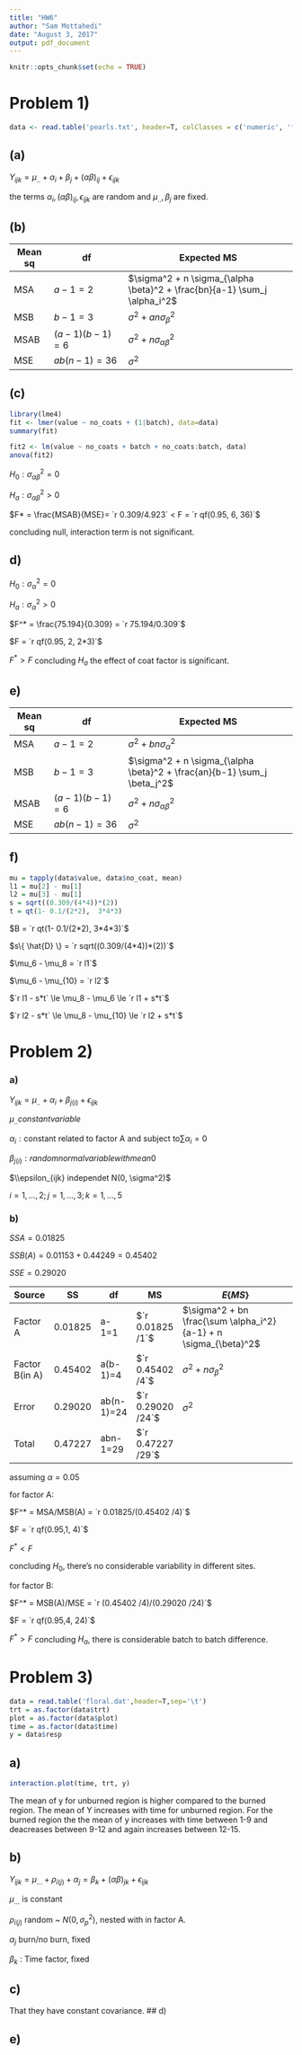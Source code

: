 ```yaml
---
title: "HW6"
author: "Sam Mottahedi"
date: "August 3, 2017"
output: pdf_document
---
```


```r
knitr::opts_chunk$set(echo = TRUE)
```

# Problem 1)
```r
data <- read.table('pearls.txt', header=T, colClasses = c('numeric', 'factor','factor','factor'))
```


## (a) 

$Y_{ijk} = \mu_{..} + \alpha_i + \beta_j + (\alpha \beta)_{ij} + \epsilon_{ijk}$

the terms $\alpha_i, (\alpha \beta)_{ij}, \epsilon_{ijk}$ are random and $\mu_{..}, \beta_j$ are fixed.


## (b)

|Mean sq| df | Expected MS| 
|-------|-------------|-----------------------------|
|MSA| $a-1=2$| $\sigma^2 + n \sigma_{\alpha \beta}^2 + \frac{bn}{a-1} \sum_j \alpha_i^2$|
|MSB| $b-1=3$|$\sigma^2 + an \sigma_{\beta}^2$|
|MSAB| $(a-1)(b-1)=6$| $\sigma^2 + n \sigma_{\alpha \beta}^2$|
|MSE| $ab(n-1)=36$| $\sigma^2$| 


## (c)


```r
library(lme4)
fit <- lmer(value ~ no_coats + (1|batch), data=data)
summary(fit)
```
```r
fit2 <- lm(value ~ no_coats + batch + no_coats:batch, data)
anova(fit2)
```

$H_0: \sigma^2_{\alpha \beta} = 0$

$H_a: \sigma^2_{\alpha \beta} > 0$


$F* = \frac{MSAB}{MSE}= `r 0.309/4.923` < F = `r qf(0.95, 6, 36)`$

concluding null, interaction term is not significant.


## d)

$H_0: \sigma^2_{\alpha} = 0$

$H_a: \sigma^2_{\alpha} > 0$

$F^* = \frac{75.194}{0.309} = `r 75.194/0.309`$

$F = `r qf(0.95, 2, 2*3)`$

$F^* > F$ concluding $H_a$ the effect of coat factor is significant.


## e)

|Mean sq| df | Expected MS| 
|-------|-------------|-----------------------------|
|MSA| $a-1=2$|$\sigma^2 +  bn \sigma_{\alpha}^2$|
|MSB| $b-1=3$|$\sigma^2 + n \sigma_{\alpha \beta}^2 + \frac{an}{b-1} \sum_j \beta_j^2$|
|MSAB| $(a-1)(b-1)=6$| $\sigma^2 + n \sigma_{\alpha \beta}^2$|
|MSE| $ab(n-1)=36$| $\sigma^2$| 



## f)

```r
mu = tapply(data$value, data$no_coat, mean)
l1 = mu[2] - mu[1]
l2 = mu[3] - mu[1]
s = sqrt((0.309/(4*4))*(2))
t = qt(1- 0.1/(2*2),  3*4*3)
```


$B = `r qt(1- 0.1/(2*2),  3*4*3)`$

$s\{ \hat{D} \} = `r sqrt((0.309/(4*4))*(2))`$

$\mu_6 - \mu_8 = `r l1`$

$\mu_6 - \mu_{10} = `r l2`$

$`r l1 - s*t` \le \mu_8 - \mu_6 \le `r l1 + s*t`$

$`r l2 - s*t` \le \mu_8 - \mu_{10} \le `r l2 + s*t`$


# Problem 2)


### a) 

$Y_{ijk} = \mu_{..}   + \alpha_i + \beta_{j(i)} + \epsilon_{ijk}$

$\mu_{..} constant variable$

$\alpha_{i}: \textrm{constant related to factor A and subject to} \sum \alpha_i=0$

$\beta_{j(i)}: random normal variable with mean 0$

$\\epsilon_{ijk} independet N(0, \sigma^2)$

$i=1, \dots, 2; j=1, \dots, 3; k=1, \dots, 5$


### b)

$SSA = 0.01825$

$SSB(A) = 0.01153 + 0.44249 =  0.45402$

$SSE = 0.29020$

|         Source| SS    | df       | MS             | $E\{ MS \}$                                                   |
|---------------|-------|----------|----------------|---------------------------------------------------------------|
|Factor A       |0.01825|a-1=1     |$`r 0.01825 /1`$  |$\sigma^2 + bn \frac{\sum \alpha_i^2}{a-1} + n \sigma_{\beta}^2$|
|Factor B(in A) |0.45402|a(b-1)=4  |$`r 0.45402 /4`$  |$\sigma^2 + n \sigma_{\beta}^2$                                |
|Error          |0.29020|ab(n-1)=24|$`r 0.29020 /24`$ |$\sigma^2$                                                     |
|Total          |0.47227|abn-1=29  |$`r 0.47227 /29`$ | |


assuming $\alpha = 0.05$

for factor A: 

$F^* = MSA/MSB(A) = `r 0.01825/(0.45402 /4)`$

$F = `r qf(0.95,1, 4)`$

$F^* < F$ 

concluding $H_0$, there's no considerable variability in different sites.

for factor B: 

$F^* = MSB(A)/MSE = `r (0.45402 /4)/(0.29020 /24)`$

$F = `r qf(0.95,4, 24)`$

$F^* > F$  concluding $H_a$, there is considerable batch to batch difference.


# Problem 3)

```r
data = read.table('floral.dat',header=T,sep='\t') 
trt = as.factor(data$trt)
plot = as.factor(data$plot)
time = as.factor(data$time) 
y = data$resp 
```


## a)

```r
interaction.plot(time, trt, y)
```

The mean of y for unburned region is higher compared to the burned region. The mean of Y increases with time for unburned region. For the burned region the 
the mean of y increases with time between 1-9 and deacreases between 9-12 and again increases between 12-15.



## b)

$Y_{ijk} = \mu_{...} + \rho_{i(j)} + \alpha_{j} = \beta_k + (\alpha \beta)_{jk} + \epsilon_{ijk}$

$\mu_{...}$ is constant

$\rho_{i(j)}$ random ~ $N(0, \sigma_p^2)$, nested with in factor A.

$\alpha_j$ burn/no burn, fixed

$\beta_k$ : Time factor, fixed

## c)

That they have constant covariance.
## d)

## e)